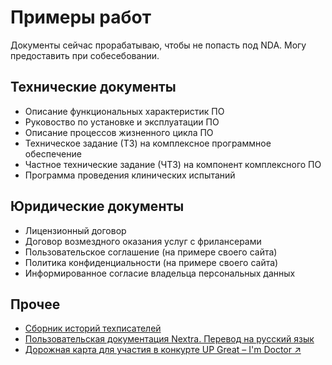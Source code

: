 
# Примеры работ

<Callout type="warning" emoji="⚠️">
  Документы сейчас прорабатываю, чтобы не попасть под NDA. Могу предоставить при собесебовании.
</Callout>

## Технические документы

- Описание функциональных характеристик ПО
- Руковоство по установке и эксплуатации ПО
- Описание процессов жизненного цикла ПО
- Техническое задание (ТЗ) на комплексное программное обеспечение
- Частное технические задание (ЧТЗ) на компонент комплексного ПО
- Программа проведения клинических испытаний

## Юридические документы

- Лицензионный договор
- Договор возмездного оказания услуг с фрилансерами
- Пользовательское соглашение (на примере своего сайта)
- Политика конфиденциальности (на примере своего сайта)
- Информированное согласие владельца персональных данных

## Прочее

- [Сборник историй техписателей](./projects/tech-writers-storybook.mdx)
- [Пользовательская документация Nextra. Перевод на русский язык](../../knowledge-base/nextra/)
- [Дорожная карта для участия в конкурте UP Great – I'm Doctor ↗](#)